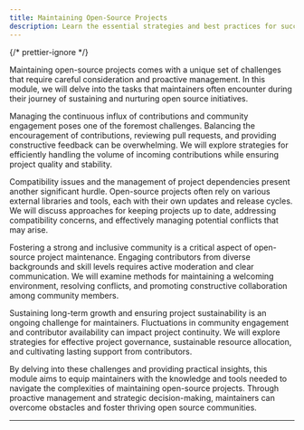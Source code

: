 ```yaml
---
title: Maintaining Open-Source Projects
description: Learn the essential strategies and best practices for successfully maintaining open-source projects. Master project management and community engagement.
---
```



{/* prettier-ignore */}
<p class="lead">Maintaining open-source projects comes with a unique set of challenges that require careful consideration and proactive management. In this module, we will delve into the tasks that maintainers often encounter during their journey of sustaining and nurturing open source initiatives.</p>

Managing the continuous influx of contributions and community engagement poses one of the foremost challenges. Balancing the encouragement of contributions, reviewing pull requests, and providing constructive feedback can be overwhelming. We will explore strategies for efficiently handling the volume of incoming contributions while ensuring project quality and stability.

Compatibility issues and the management of project dependencies present another significant hurdle. Open-source projects often rely on various external libraries and tools, each with their own updates and release cycles. We will discuss approaches for keeping projects up to date, addressing compatibility concerns, and effectively managing potential conflicts that may arise.

Fostering a strong and inclusive community is a critical aspect of open-source project maintenance. Engaging contributors from diverse backgrounds and skill levels requires active moderation and clear communication. We will examine methods for maintaining a welcoming environment, resolving conflicts, and promoting constructive collaboration among community members.

Sustaining long-term growth and ensuring project sustainability is an ongoing challenge for maintainers. Fluctuations in community engagement and contributor availability can impact project continuity. We will explore strategies for effective project governance, sustainable resource allocation, and cultivating lasting support from contributors.

By delving into these challenges and providing practical insights, this module aims to equip maintainers with the knowledge and tools needed to navigate the complexities of maintaining open-source projects. Through proactive management and strategic decision-making, maintainers can overcome obstacles and foster thriving open source communities.

---

<GuideReadingTime />

